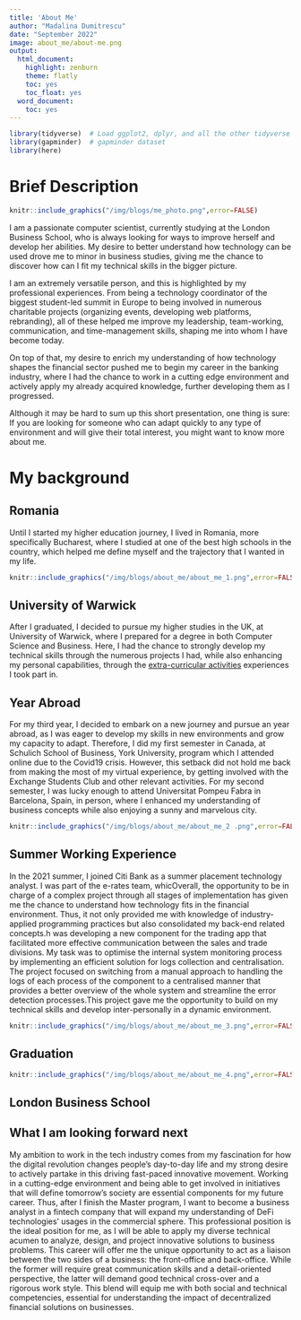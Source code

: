 ```yaml
---
title: 'About Me'
author: "Madalina Dumitrescu"
date: "September 2022"
image: about_me/about-me.png
output:
  html_document:
    highlight: zenburn
    theme: flatly
    toc: yes
    toc_float: yes
  word_document:
    toc: yes
---
```


```r
library(tidyverse)  # Load ggplot2, dplyr, and all the other tidyverse packages
library(gapminder)  # gapminder dataset
library(here)
```

# Brief Description

```r
knitr::include_graphics("/img/blogs/me_photo.png",error=FALSE)
```

I am a passionate computer scientist, currently studying at the London Business School, who is always looking for ways to improve herself and develop her abilities. My desire to better understand how technology can be used drove me to minor in business studies, giving me the chance to discover how can I fit my technical skills in the bigger picture. 

I am an extremely versatile person, and this is highlighted by my professional experiences. From being a technology coordinator of the biggest student-led summit in Europe to being involved in numerous charitable projects (organizing events, developing web platforms, rebranding), all of these helped me improve my leadership, team-working, communication, and time-management skills, shaping me into whom I have become today. 

On top of that, my desire to enrich my understanding of how technology shapes the financial sector pushed me to begin my career in the banking industry, where I had the chance to work in a cutting edge environment and actively apply my already acquired knowledge, further developing them as I progressed. 

 Although it may be hard to sum up this short presentation, one thing is sure: If you are looking for someone who can adapt quickly to any type of environment and will give their total interest, you might want to know more about me. 

# My background

## Romania
Until I started my higher education journey, I lived in Romania, more specifically Bucharest, where I studied at one of the best high schools in the country, which helped me define myself and the trajectory that I wanted in my life. 

```r
knitr::include_graphics("/img/blogs/about_me/about_me_1.png",error=FALSE)
```

## University of Warwick
After I graduated, I decided to pursue my higher studies in the UK, at University of Warwick, where I prepared for a degree in both Computer Science and Business. Here, I had the chance to strongly develop my technical skills through the numerous projects I had, while also enhancing my personal capabilities, through the [extra-curricular activities](/blogs/additional_information) experiences I took part in. 

## Year Abroad

For my third year, I decided to embark on a new journey and pursue an year abroad, as I was eager to develop my skills in new environments and grow my capacity to adapt. Therefore, I did my first semester in Canada, at Schulich School of Business, York University, program which I attended online due to the Covid19 crisis. However, this setback did not hold me back from making the most of my virtual experience, by getting involved with the Exchange Students Club and other relevant activities. For my second semester, I was lucky enough to attend Universitat Pompeu Fabra in Barcelona, Spain, in person, where I enhanced my understanding of business concepts while also enjoying a sunny and marvelous city.

```r
knitr::include_graphics("/img/blogs/about_me/about_me_2 .png",error=FALSE)
```

## Summer Working Experience

In the 2021 summer, I joined Citi Bank as a summer placement technology analyst. I was part of the e-rates team, whicOverall, the opportunity to be in charge of a complex project through all stages of implementation has given me the chance to understand how technology fits in the financial environment. Thus, it not only provided me with knowledge of industry-applied programming practices but also consolidated my back-end related concepts.h was developing a new component for the trading app that facilitated more effective communication between the sales and trade divisions. My task was to optimise the internal system monitoring process by implementing an efficient solution for logs collection and centralisation. The project focused on switching from a manual approach to handling the logs of each process of the component to a centralised manner that provides a better overview of the whole system and streamline the error detection processes.This project gave me the opportunity to build on my technical skills and develop inter-personally in a dynamic environment. 

```r
knitr::include_graphics("/img/blogs/about_me/about_me_3.png",error=FALSE)
```

## Graduation 


```r
knitr::include_graphics("/img/blogs/about_me/about_me_4.png",error=FALSE)
```

## London Business School 


## What I am looking forward next

My ambition to work in the tech industry comes from my fascination for how the digital revolution changes people's day-to-day life and my strong desire to actively partake in this driving fast-paced innovative movement. Working in a cutting-edge environment and being able to get involved in initiatives that will define tomorrow’s society are essential components for my future career. 
Thus, after I finish the Master program, I want to become a business analyst in a fintech company that will expand my understanding of DeFi technologies' usages in the commercial sphere. This professional position is the ideal position for me, as I will be able to apply my diverse technical acumen to analyze, design, and project innovative solutions to business problems. This career will offer me the unique opportunity to act as a liaison between the two sides of a business: the front-office and back-office. While the former will require great communication skills and a detail-oriented perspective, the latter will demand good technical cross-over and a rigorous work style. This blend will equip me with both social and technical competencies, essential for understanding the impact of decentralized financial solutions on businesses. 

